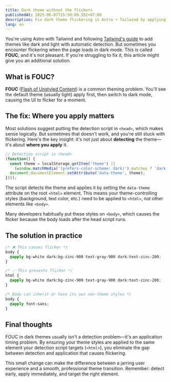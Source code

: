 ```yaml
---
title: Dark theme without the flickers
publishedAt: 2025-06-07T15:50:09.552+07:00
description: Fix dark theme flickering in Astro + Tailwind by applying theme styles to the right element.
lang: en
---
```


You're using Astro with Tailwind and following [Tailwind's guide](https://tailwindcss.com/docs/dark-mode#with-system-theme-support) to add themes like dark and light with automatic detection. But sometimes you encounter flickering when the page loads in dark mode. This is called **FOUC**, and it's not pleasant. If you're struggling to fix it, this article might give you an additional solution.

## What is FOUC?

**FOUC** ([Flash of Unstyled Content](https://en.wikipedia.org/wiki/Flash_of_unstyled_content)) is a common theming problem. You'll see the default theme (usually light) apply first, then switch to dark mode, causing the UI to flicker for a moment.

## The fix: Where you apply matters

Most solutions suggest putting the detection script in `<head>`, which makes sense logically. But sometimes that doesn't work, and you're still stuck with flickering. Here's the key insight: it's not just about **detecting** the theme—it's about **where you apply** it.

```javascript showLineNumbers=false
// Detection script in <head>
(function() {
  const theme = localStorage.getItem('theme') ||
    (window.matchMedia('(prefers-color-scheme: dark)').matches ? 'dark' : 'light');
  document.documentElement.setAttribute('data-theme', theme);
})();
```

The script detects the theme and applies it by setting the `data-theme` attribute on the root `<html>` element. This means your theme-controlling styles (background, text color, etc.) need to be applied to `<html>`, not other elements like `<body>`.

Many developers habitually put these styles on `<body>`, which causes the flicker because the body loads after the head script runs.

## The solution in practice

```css showLineNumbers=false
/* ❌ This causes flicker */
body {
  @apply bg-white dark:bg-zinc-900 text-gray-900 dark:text-zinc-200;
}

/* ✅ This prevents flicker */
html {
  @apply bg-white dark:bg-zinc-900 text-gray-900 dark:text-zinc-200;
}

/* Body can inherit or have its own non-theme styles */
body {
  @apply font-sans;
}
```

## Final thoughts

FOUC in dark themes usually isn't a detection problem—it's an application timing problem. By ensuring your theme styles are applied to the same element your detection script targets (`<html>`), you eliminate the gap between detection and application that causes flickering.

This small change can make the difference between a jarring user experience and a smooth, professional theme transition. Remember: detect early, apply immediately, and target the right element.
